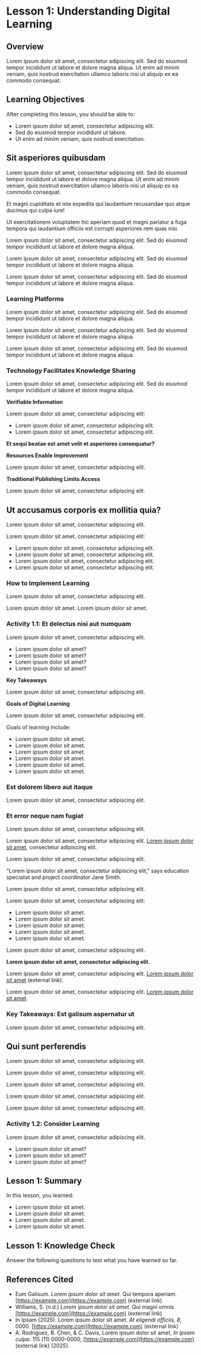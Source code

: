 # Lesson 1: Understanding Digital Learning

## Overview

Lorem ipsum dolor sit amet, consectetur adipiscing elit. Sed do eiusmod tempor incididunt ut labore et dolore magna aliqua. Ut enim ad minim veniam, quis nostrud exercitation ullamco laboris nisi ut aliquip ex ea commodo consequat.

## Learning Objectives

After completing this lesson, you should be able to:

- Lorem ipsum dolor sit amet, consectetur adipiscing elit.
- Sed do eiusmod tempor incididunt ut labore.
- Ut enim ad minim veniam, quis nostrud exercitation.

## Sit asperiores quibusdam

Lorem ipsum dolor sit amet, consectetur adipiscing elit. Sed do eiusmod tempor incididunt ut labore et dolore magna aliqua. Ut enim ad minim veniam, quis nostrud exercitation ullamco laboris nisi ut aliquip ex ea commodo consequat.

Et magni cupiditate et iste expedita qui laudantium recusandae quo atque ducimus qui culpa iure!

Ut exercitationem voluptatem hic aperiam quod et magni pariatur a fuga tempora qui laudantium officiis est corrupti asperiores rem quas nisi.

<QuoteImage quote="Lorem ipsum dolor sit amet, consectetur adipiscing elit. Sed do eiusmod tempor incididunt ut labore et dolore magna aliqua." byWho="Educational Research Journal" bgImage="./images/clone/Module_1/merriamwebster.jpg" caption='Qui magni omnis rem sapiente nostrum ab aliquid incidunt.'/>

Lorem ipsum dolor sit amet, consectetur adipiscing elit. Sed do eiusmod tempor incididunt ut labore et dolore magna aliqua.

Lorem ipsum dolor sit amet, consectetur adipiscing elit. Sed do eiusmod tempor incididunt ut labore et dolore magna aliqua.

Lorem ipsum dolor sit amet, consectetur adipiscing elit. Sed do eiusmod tempor incididunt ut labore et dolore magna aliqua.

### Learning Platforms

Lorem ipsum dolor sit amet, consectetur adipiscing elit. Sed do eiusmod tempor incididunt ut labore et dolore magna aliqua.

<SingleFigure size='small' src="./images/clone/Module_1/image238.png" caption="Image credit: Vel itaque exercitationem"/>

Lorem ipsum dolor sit amet, consectetur adipiscing elit. Sed do eiusmod tempor incididunt ut labore et dolore magna aliqua.

<SingleFigure size='medium' src="./images/clone/Module_1/image266.jpg" caption="Image credit: Ex illum aperiam"/>

Lorem ipsum dolor sit amet, consectetur adipiscing elit. Sed do eiusmod tempor incididunt ut labore et dolore magna aliqua.

### Technology Facilitates Knowledge Sharing

Lorem ipsum dolor sit amet, consectetur adipiscing elit. Sed do eiusmod tempor incididunt ut labore et dolore magna aliqua.

**Verifiable Information**

Lorem ipsum dolor sit amet, consectetur adipiscing elit:

- Lorem ipsum dolor sit amet, consectetur adipiscing elit.
- Lorem ipsum dolor sit amet, consectetur adipiscing elit.

**Et sequi beatae est amet velit et asperiores consequatur?**

<SingleFigure size='small' src="./images/clone/Module_1/image600.png" caption="Image credit: Qui tempora aperiam"/>

**Resources Enable Improvement**

Lorem ipsum dolor sit amet, consectetur adipiscing elit.

<SingleFigure size='large' src="./images/clone/Module_1/cold-fusion-example-v4.png" caption="Image credit: Vel natus neque"/>

**Traditional Publishing Limits Access**

Lorem ipsum dolor sit amet, consectetur adipiscing elit.

<SingleFigure size='large' src="./images/clone/Module_1/publications_behind_paywalls.png" caption="Image credit: Aut temporibus omnis"/>

## Ut accusamus corporis ex mollitia quia?

Lorem ipsum dolor sit amet, consectetur adipiscing elit.

<QuoteImage quote="Lorem ipsum dolor sit amet, consectetur adipiscing elit. Sed do eiusmod tempor incididunt ut labore et dolore magna aliqua." byWho="Education Research Journal, 2021" decorative={true}/>

Lorem ipsum dolor sit amet, consectetur adipiscing elit:

- Lorem ipsum dolor sit amet, consectetur adipiscing elit.
- Lorem ipsum dolor sit amet, consectetur adipiscing elit.
- Lorem ipsum dolor sit amet, consectetur adipiscing elit.
- Lorem ipsum dolor sit amet, consectetur adipiscing elit.

### How to Implement Learning

Lorem ipsum dolor sit amet, consectetur adipiscing elit.

<Definitions>
  <Definition title='Guidelines'>
    Lorem ipsum dolor sit amet.
  </Definition>
  <Definition title='Principles'>
    Lorem ipsum dolor sit amet.
  </Definition>
</Definitions>

### Activity 1.1: Et delectus nisi aut numquam

Lorem ipsum dolor sit amet, consectetur adipiscing elit.

<SingleFigure size='small' src="./images/clone/Module_1/lightbulb.png" caption="Image credit: Rem consequuntur"/>

- Lorem ipsum dolor sit amet?
- Lorem ipsum dolor sit amet?
- Lorem ipsum dolor sit amet?
- Lorem ipsum dolor sit amet?

**Key Takeaways**

Lorem ipsum dolor sit amet, consectetur adipiscing elit.

**Goals of Digital Learning**

Lorem ipsum dolor sit amet, consectetur adipiscing elit.

Goals of learning include: 
- Lorem ipsum dolor sit amet.
- Lorem ipsum dolor sit amet.
- Lorem ipsum dolor sit amet.
- Lorem ipsum dolor sit amet.
- Lorem ipsum dolor sit amet.
- Lorem ipsum dolor sit amet.

### Est dolorem libero aut itaque

<SingleFigure size='small' src="./images/clone/Module_1/image256.png" caption="Image credit: Aut dolor internos"/>

Lorem ipsum dolor sit amet, consectetur adipiscing elit.

### Et error neque nam fugiat

<CustomTabs>
    <Tab eventKey="one" title="EXAMPLE 1 : Est voluptas veritatis qui repellat">
      <p>Lorem ipsum dolor sit amet, consectetur adipiscing elit.</p>
      <p>Lorem ipsum dolor sit amet, consectetur adipiscing elit. <a href="https://example.com">Lorem ipsum dolor sit amet</a>, consectetur adipiscing elit.</p>
      <p>Lorem ipsum dolor sit amet, consectetur adipiscing elit.</p>
      <p>"Lorem ipsum dolor sit amet, consectetur adipiscing elit," says education specialist and project coordinator Jane Smith.</p>
      <p><SingleFigure size='full' src='./images/clone/Module_1/image243.jpg' caption={"Credits:\nImage data: Educational Platform.\nImage processing: Community Member S © CC BY."}/></p>
    </Tab>
    <Tab eventKey="two" title="EXAMPLE 2 : Est placeat harum sed velit sunt">
      <p>Lorem ipsum dolor sit amet, consectetur adipiscing elit.</p>
      <p>Lorem ipsum dolor sit amet, consectetur adipiscing elit:</p>
      <ul>
        <li>Lorem ipsum dolor sit amet.</li>
        <li>Lorem ipsum dolor sit amet.</li>
        <li>Lorem ipsum dolor sit amet.</li>
        <li>Lorem ipsum dolor sit amet.</li>
        <li>Lorem ipsum dolor sit amet.</li>
      </ul>
      <p>Lorem ipsum dolor sit amet, consectetur adipiscing elit.</p>
      <p><strong>Lorem ipsum dolor sit amet, consectetur adipiscing elit.</strong></p>
      <p>Lorem ipsum dolor sit amet, consectetur adipiscing elit. <a href="https://example.com">Lorem ipsum dolor sit amet</a> (external link).</p>
      <p>Lorem ipsum dolor sit amet, consectetur adipiscing elit. <a href="https://example.com">Lorem ipsum dolor sit amet</a>.</p>
    </Tab>
</CustomTabs>

### Key Takeaways: Est galisum aspernatur ut

Lorem ipsum dolor sit amet, consectetur adipiscing elit.

## Qui sunt perferendis

Lorem ipsum dolor sit amet, consectetur adipiscing elit.

<SingleFigure size='large' src="./images/clone/Module_1/stakeholders-v2.png" caption="Image credit: Educational Platform"/>

Lorem ipsum dolor sit amet, consectetur adipiscing elit.

<CustomTabs>
    <Tab eventKey="one" title="EDUCATORS">
        <p>Lorem ipsum dolor sit amet, consectetur adipiscing elit.</p>
    </Tab>
    <Tab eventKey="two" title="POLICYMAKERS">
        <p>Lorem ipsum dolor sit amet, consectetur adipiscing elit.</p>
    </Tab>
    <Tab eventKey="three" title="GENERAL PUBLIC">
        <p>Lorem ipsum dolor sit amet, consectetur adipiscing elit.</p>
    </Tab>
</CustomTabs>

### Activity 1.2: Consider Learning

Lorem ipsum dolor sit amet, consectetur adipiscing elit.

<SingleFigure size='small' src="./images/clone/Module_1/lightbulb.png" caption="Image credit: Educational Platform"/>

- Lorem ipsum dolor sit amet?
- Lorem ipsum dolor sit amet?
- Lorem ipsum dolor sit amet?

## Lesson 1: Summary

In this lesson, you learned:

- Lorem ipsum dolor sit amet.
- Lorem ipsum dolor sit amet.
- Lorem ipsum dolor sit amet.
- Lorem ipsum dolor sit amet.

## Lesson 1: Knowledge Check

Answer the following questions to test what you have learned so far.

<SimpleQuiz id="quiz-m1-l1-knowledge-check">
  <SingleChoice question='Vel consequuntur dolor?' answer='answer-3'>
    <SingleAnswer text='A. Lorem ipsum dolor sit amet.' id='answer-1' explanation='A. Lorem ipsum dolor sit amet.'/>
    <SingleAnswer text='B. Et amet quam ad quae.' id='answer-2' explanation='B. Et amet quam ad quae.'/>
    <SingleAnswer text='C. At sapiente recusandae.' id='answer-3' explanation='C. At sapiente recusandae.'/>
  </SingleChoice>
  <SingleChoice question='Qui deserunt quam' answer='answer-2'>
    <SingleAnswer text='A. Lorem ipsum dolor sit amet.' id='answer-1' explanation='A. Lorem ipsum dolor sit amet.'/>
    <SingleAnswer text='B. Et quia harum eos.' id='answer-2' explanation='B. Et quia harum eos.'/>
    <SingleAnswer text='C. A cupiditate modi ut dolorem.' id='answer-3' explanation='C. A cupiditate modi ut dolorem.'/>
    <SingleAnswer text='D. Lorem ipsum dolor sit amet.' id='answer-4' explanation='D. Lorem ipsum dolor sit amet.'/>
  </SingleChoice>
  <SingleChoice question='Select the learning approach(es) that ut cumque nulla.' answer='answer-1'>
    <SingleAnswer text='A. Lorem ipsum dolor sit amet.' id='answer-1' explanation='A. Lorem ipsum dolor sit amet.'/>
    <SingleAnswer text='B. Lorem ipsum dolor sit amet.' id='answer-2' explanation='B. Lorem ipsum dolor sit amet.'/>
    <SingleAnswer text='C. Lorem ipsum dolor sit amet.' id='answer-3' explanation='C. Lorem ipsum dolor sit amet.'/>
  </SingleChoice>
  <MultipleChoice question='Ut exercitationem voluptatem?'>
    <MultipleAnswer text='Lorem ipsum dolor sit amet.' id='answer-1' isAnswer='false' explanation='(1) Lorem ipsum dolor sit amet.'/>
    <MultipleAnswer text='Lorem ipsum dolor sit amet.' id='answer-2' isAnswer='true' explanation='(2) Lorem ipsum dolor sit amet.'/>
    <MultipleAnswer text='Lorem ipsum dolor sit amet.' id='answer-3' isAnswer='false' explanation='(3) Lorem ipsum dolor sit amet.'/>
    <MultipleAnswer text='Lorem ipsum dolor sit amet.' id='answer-4' isAnswer='false' explanation='(4) Lorem ipsum dolor sit amet.'/>
    <MultipleAnswer text='Lorem ipsum dolor sit amet.' id='answer-5' isAnswer='true' explanation='(5) Lorem ipsum dolor sit amet.'/>
  </MultipleChoice>
</SimpleQuiz>

## References Cited

- Eum Galisum. _Lorem ipsum dolor sit amet_. Qui tempora aperiam. [https://example.com](https://example.com) (external link)
- Williams, S. (n.d.) _Lorem ipsum dolor sit amet_. Qui magni omnis. [https://example.com](https://example.com) (external link)
- In Ipsam (2025). Lorem ipsum dolor sit amet. _At eligendi officiis, 8_, 0000. [https://example.com](https://example.com) (external link)
- A. Rodriguez, B. Chen, & C. Davis, Lorem ipsum dolor sit amet, _In ipsam culpa._ 115 (11) 0000-0000, [https://example.com](https://example.com) (external link) (2025).

<CompletionDocked/>